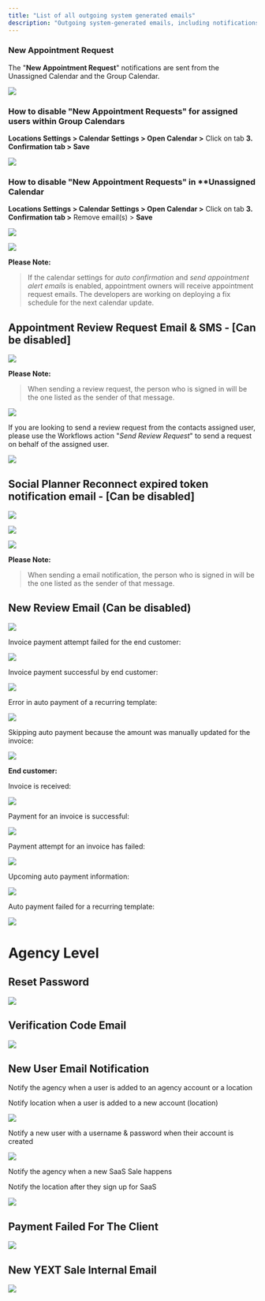 ```yaml
---
title: "List of all outgoing system generated emails"
description: "Outgoing system-generated emails, including notifications for "New Appointment Request" sent from the Unassigned Calendar and the Group Calendar."
---
```



### New Appointment Request

The "**New Appointment Request**" notifications are sent from the  Unassigned Calendar and the  Group Calendar.

![](https://s3.amazonaws.com/cdn.freshdesk.com/data/helpdesk/attachments/production/48252656817/original/HaUAl_kuzcg5njAp7EfZN7bRcJJFQtvlAA.png?1663872783) 

### How to disable  "New Appointment Requests" for assigned users within Group Calendars

**Locations Settings > Calendar Settings > Open Calendar >** Click on tab  **3. Confirmation tab > Save**

![](https://s3.amazonaws.com/cdn.freshdesk.com/data/helpdesk/attachments/production/48252827089/original/4raiJ9DfsyCZUproWQAFBU8qdbUXaC_Rsg.png?1663941035)

### How to disable  **"New Appointment Requests"** in  **Unassigned Calendar

**Locations Settings > Calendar Settings > Open Calendar >** Click on tab **3. Confirmation tab >** Remove email(s) >  **Save**

![](https://s3.amazonaws.com/cdn.freshdesk.com/data/helpdesk/attachments/production/48252827085/original/kfcgFMaRBedVPmRfd5hoeEZnQrEu377X3g.png?1663941034)

![](https://s3.amazonaws.com/cdn.freshdesk.com/data/helpdesk/attachments/production/48253316570/original/75I9IfgNAJbDy9tDhOm2aqsOA__d6jBTkA.png?1664264542)
  
**Please Note:**
>If the calendar settings for _auto confirmation_ and _send appointment alert emails_ is enabled, appointment owners will receive appointment request emails. The developers are working on deploying a fix schedule for the next calendar update.

## **Appointment Review Request Email & SMS - [Can be disabled]**

![](https://s3.amazonaws.com/cdn.freshdesk.com/data/helpdesk/attachments/production/48189218359/original/Zfqpk9L21fqO1a6BE3-xQ4di5penLhmFgg.png?1644563046)

**Please Note:**
>When sending a review request, the person who is signed in will be the one listed as the sender of that message.

![](https://s3.amazonaws.com/cdn.freshdesk.com/data/helpdesk/attachments/production/48252650500/original/a7pwrO-vCEj6bTZ0G_T1PAo_w_QdbBZkSw.png?1663870327)

If you are looking to send a review request from the  contacts assigned user, please use the Workflows action "_Send Review Request_" to send a request on behalf of the assigned user.

![](https://s3.amazonaws.com/cdn.freshdesk.com/data/helpdesk/attachments/production/48252668276/original/Q102QX57myGSiSXhF_QPjfwzvy1P1rKIFQ.png?1663877655)
  

## Social Planner Reconnect expired token notification email - [Can be disabled]

![](https://s3.amazonaws.com/cdn.freshdesk.com/data/helpdesk/attachments/production/48253062195/original/B_kRBa1B1MtPI1vRxlOyEYdimetXLwFedQ.png?1664178280)

![](https://s3.amazonaws.com/cdn.freshdesk.com/data/helpdesk/attachments/production/48253062801/original/U1UqfGwWPmfJ5r25Kd52CW4jpu5O_-Yamg.png?1664178471)

![](https://s3.amazonaws.com/cdn.freshdesk.com/data/helpdesk/attachments/production/48253069352/original/yvegNEM8_ctEjA13OkqVlg6bk3-Ft4m3SA.png?1664179997)

**Please Note:**
>When sending a email notification, the person who is signed in will be the one listed as the sender of that message.  


## New Review Email (Can be disabled)

![](https://s3.amazonaws.com/cdn.freshdesk.com/data/helpdesk/attachments/production/48189208813/original/G4qVenOaP3CWDAM6Xa8LK21SGcrUUMz_Zg.png?1644562058)
  
Invoice payment attempt failed for the end customer:  
  
![](https://s3.amazonaws.com/cdn.freshdesk.com/data/helpdesk/attachments/production/48253108743/original/0JcjBBC9XFwV7b_2PbQFAFsX310dKqGMyg.png?1664188419)
  
Invoice payment successful by end customer:  

![](https://s3.amazonaws.com/cdn.freshdesk.com/data/helpdesk/attachments/production/48253108915/original/pJ_wG_Pe0HicpLOceQQQhXzC9iMQs_M23g.png?1664188464)
  
Error in auto payment of a recurring template:  
  
![](https://s3.amazonaws.com/cdn.freshdesk.com/data/helpdesk/attachments/production/48253109095/original/PJ2mocsau9F8JJZnAtsqSr5H_9HZ-DM7aQ.png?1664188520)
  
Skipping auto payment because the amount was manually updated for the invoice:  
  
![](https://s3.amazonaws.com/cdn.freshdesk.com/data/helpdesk/attachments/production/48253109368/original/UhTfRbhXap-HqF18ZmoZ0R_lzPWopHHmSA.png?1664188577)

**End customer:**  
  
Invoice is received:  
  
![](https://s3.amazonaws.com/cdn.freshdesk.com/data/helpdesk/attachments/production/48253105578/original/nVnRg6xcSsZ6Xaa4BKmodER65SvEG0VkXA.png?1664187807)

Payment for an invoice is successful:

![](https://s3.amazonaws.com/cdn.freshdesk.com/data/helpdesk/attachments/production/48253106592/original/CO_ID4yKEoYtas8oAioCsFz_hs5daDG2Bg.png?1664187909)
  
Payment attempt for an invoice has failed:  
  
![](https://s3.amazonaws.com/cdn.freshdesk.com/data/helpdesk/attachments/production/48253108406/original/vijlIM3cfEd3oe_PZSpka-S5dS6ITi9Ouw.png?1664188334)
  
Upcoming auto payment information:  
  
![](https://s3.amazonaws.com/cdn.freshdesk.com/data/helpdesk/attachments/production/48253109577/original/Laice5ZdqYf7MvnbKeTwg-083rOQGovYYQ.png?1664188645)
  
Auto payment failed for a recurring template:  
  
![](https://s3.amazonaws.com/cdn.freshdesk.com/data/helpdesk/attachments/production/48253110104/original/zh_o33fyHHUbYcWNnylpSR8r3mRKF_4AEA.png?1664188714)


# Agency Level  

## Reset Password
  
![](https://s3.amazonaws.com/cdn.freshdesk.com/data/helpdesk/attachments/production/48189202305/original/K3VzViL_Jz6ulvTaL7Cvuz4RwSBgwrJptA.png?1644561224)

## Verification Code Email

![](https://s3.amazonaws.com/cdn.freshdesk.com/data/helpdesk/attachments/production/48189202369/original/5i7_397O7e_az6oYwJUx6_8P6BRMaEzC8Q.png?1644561256)

## New User Email Notification

Notify the agency when a user is added to an agency account or a location

Notify location when a user is added to a new account (location)

![](https://s3.amazonaws.com/cdn.freshdesk.com/data/helpdesk/attachments/production/48189212059/original/W3ejvk7Io-eKoZ9aKIiBjwjILuQ1DD3wkg.png?1644562368)
  
Notify a new user with a username & password when their account is created
  
![](https://s3.amazonaws.com/cdn.freshdesk.com/data/helpdesk/attachments/production/48189214634/original/LtfzuABjvbIWmu7va-XwqMnRSgADUWNtbg.png?1644562602)

Notify the agency when a new SaaS Sale happens

Notify the location after they sign up for SaaS

![](https://s3.amazonaws.com/cdn.freshdesk.com/data/helpdesk/attachments/production/48189215119/original/R266vIgYMCL2wUCMWsqAzPsVZsM4Cp3QFA.png?1644562707)

## Payment Failed For The Client

![](https://s3.amazonaws.com/cdn.freshdesk.com/data/helpdesk/attachments/production/48189204118/original/OTGSUgFaZBbGPGOw4lzAHWy8mghNuXnU4Q.png?1644561544)

## New YEXT Sale Internal Email

![](https://s3.amazonaws.com/cdn.freshdesk.com/data/helpdesk/attachments/production/48189205286/original/DEkzpBjD94xC9jPPKqAN-uVBBKlb7iakxg.png?1644561720)